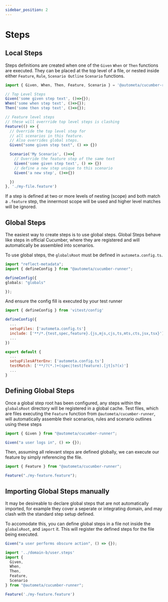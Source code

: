 ```yaml
---
sidebar_position: 2
---
```



# Steps

## Local Steps

Steps definitions are created when one of the `Given` `When` or `Then` functions
are executed. They can be placed at the top level of a file, or nested inside either
`Feature`, `Rule`, `Scenario Outline` `Scenario` functions.

```ts title='Defining Steps'
import { Given, When, Then, Feature, Scenario } = '@autometa/cucumber-runner';

// Top Level Steps
Given('some given step text', ()=>{});
When('some when step text', ()=>{});
Then('some then step text', ()=>{});

// Feature level steps
// these will overrride top level steps is clashing
Feature(() => {
  // Override the top level step for
  // all scenarios in this feature.
  // Also overrides global steps.
  Given("some given step text", () => {})

  Scenario('My Scenario', ()=>{
    // Override the feature step of the same text
    Given('some given step text', () => {})
    // define a new step unique to this scenario
    Given('a new step', ()=>{})

  })
}, './my-file.feature')
```

If a step is defined at two or more levels of nesting (scope) and both
match a `.feature` step, the innermost scope will be used and higher level
matches will be ignored.

## Global Steps

The easiest way to create steps is to use global steps. Global Steps
behave like steps in official Cucumber, where they are registered and
will automatically be assembled into scenarios.

To use global steps, the `globalsRoot` must be defined in `autometa.config.ts`.

```ts
import "reflect-metadata";
import { defineConfig } from "@autometa/cucumber-runner";

defineConfig({
globals: "globals"

});
```

And ensure the config fill is executed by your test runner

<Tabs>

  <TabItem value="vitest" label="Vitest">

```js title='vitest.config.js'
import { defineConfig } from 'vitest/config'

defineConfig({
  ...
  setupFiles: ['autometa.config.ts']
  include: ['**/*.{test,spec,feature}.{js,mjs,cjs,ts,mts,cts,jsx,tsx}']
  ...
})

```

  </TabItem>

  <TabItem value="jest" label="Jest">

```js title='jest.config.js'
export default {
  ...
  setupFilesAfterEnv: ['autometa.config.ts']
  testMatch: ['**/?(*.)+(spec|test|feature).[jt]s?(x)']
  ...
}
```

  </TabItem>

</Tabs>

## Defining Global Steps

Once a global step root has been configured, any steps within the `globalsRoot`
directory will be registered in a global cache. Test files, which are files
executing the `Feature` function from `@autometa/cucumber-runner`, will automatically
assemble their scenarios, rules and scenario outlines using these steps

```ts title='globals/user.steps'
import { Given } from "@autometa/cucumber-runner";

Given("a user logs in", () => {});
```

Then, assuming all relevant steps are defined globally, we can execute our
feature by simply referencing the file.

```ts
import { Feature } from "@autometa/cucumber-runner";

Feature("./my-feature.feature");
```

## Importing Global Steps manually

It may be desireable to declare global steps that
are not automatically imported, for example they cover a seperate
or integrating domain, and may clash with the standard step setup
defined.

To accomodate this, you can define global steps in a file not
inside the `globalsRoot`, and `import` it. This will register
the defined steps for the file being executed.

```ts title='domain-b/user.steps'
Given("a user performs obscure action", () => {});
```

```ts title='test/my-feature.test'
import '../domain-b/user.steps'
import {
  Given,
  When,
  Then,
  Feature,
  Scenario
} from "@autometa/cucumber-runner";

Feature('./my-feature.feature')
```

